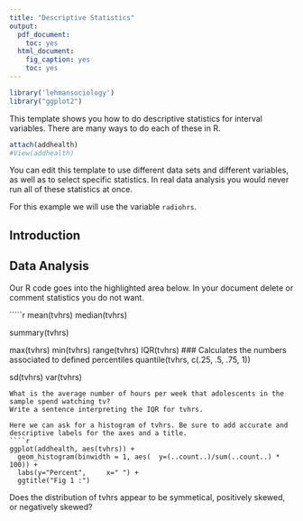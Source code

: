 ```yaml
---
title: "Descriptive Statistics"
output:
  pdf_document:
    toc: yes
  html_document:
    fig_caption: yes
    toc: yes
---
```



````r

library('lehmansociology')
library("ggplot2")

````
This template shows you how to do descriptive statistics for interval variables.
There are many ways to do each of these in R.

````r
attach(addhealth)
#View(addhealth)
````

You can edit this template to use different data sets and different variables, as well as to select specific statistics. In real data analysis you would never run all of these statistics at once.


For this example we will use the variable  `radiohrs`.



## Introduction
<!-- Write your introduction here: What is this about? -->


## Data Analysis


Our R code goes into the highlighted area below.
In your document delete or comment statistics you do not want.


`````r
mean(tvhrs)
median(tvhrs)

summary(tvhrs)

max(tvhrs)
min(tvhrs)
range(tvhrs)
IQR(tvhrs)
### Calculates the numbers associated to defined percentiles
quantile(tvhrs, c(.25, .5, .75, 1))

sd(tvhrs)
var(tvhrs)
````
What is the average number of hours per week that adolescents in the sample spend watching tv?
Write a sentence interpreting the IQR for tvhrs.

Here we can ask for a histogram of tvhrs. Be sure to add accurate and descriptive labels for the axes and a title.
````r
ggplot(addhealth, aes(tvhrs)) + 
  geom_histogram(binwidth = 1, aes(  y=(..count..)/sum(..count..) * 100)) + 
  labs(y="Percent",     x=" ") +
  ggtitle("Fig 1 :")
````
Does the distribution of tvhrs appear to be symmetical, positively skewed, or negatively skewed?
